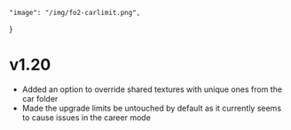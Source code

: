     "image": "/img/fo2-carlimit.png",
}

# v1.20

- Added an option to override shared textures with unique ones from the car folder
- Made the upgrade limits be untouched by default as it currently seems to cause issues in the career mode